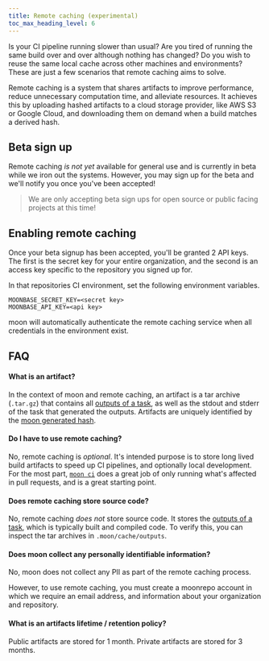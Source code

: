 ```yaml
---
title: Remote caching (experimental)
toc_max_heading_level: 6
---
```



<VersionLabel header version="0.19" />

Is your CI pipeline running slower than usual? Are you tired of running the same build over and over
although nothing has changed? Do you wish to reuse the same local cache across other machines and
environments? These are just a few scenarios that remote caching aims to solve.

Remote caching is a system that shares artifacts to improve performance, reduce unnecessary
computation time, and alleviate resources. It achieves this by uploading hashed artifacts to a cloud
storage provider, like AWS S3 or Google Cloud, and downloading them on demand when a build matches a
derived hash.

## Beta sign up

Remote caching _is not yet_ available for general use and is currently in beta while we iron out the
systems. However, you may sign up for the beta and we'll notify you once you've been accepted!

<RemoteCacheBeta />

> We are only accepting beta sign ups for open source or public facing projects at this time!

## Enabling remote caching

Once your beta signup has been accepted, you'll be granted 2 API keys. The first is the secret key
for your entire organization, and the second is an access key specific to the repository you signed
up for.

In that repositories CI environment, set the following environment variables.

```
MOONBASE_SECRET_KEY=<secret key>
MOONBASE_API_KEY=<api key>
```

moon will automatically authenticate the remote caching service when all credentials in the
environment exist.

## FAQ

#### What is an artifact?

In the context of moon and remote caching, an artifact is a tar archive (`.tar.gz`) that contains
all [outputs of a task](../config/project#outputs), as well as the stdout and stderr of the task
that generated the outputs. Artifacts are uniquely identified by the
[moon generated hash](../concepts/cache#hashing).

#### Do I have to use remote caching?

No, remote caching is _optional_. It's intended purpose is to store long lived build artifacts to
speed up CI pipelines, and optionally local development. For the most part,
[`moon ci`](../commands/ci) does a great job of only running what's affected in pull requests, and
is a great starting point.

#### Does remote caching store source code?

No, remote caching _does not_ store source code. It stores the
[outputs of a task](../config/project#outputs), which is typically built and compiled code. To
verify this, you can inspect the tar archives in `.moon/cache/outputs`.

#### Does moon collect any personally identifiable information?

No, moon does not collect any PII as part of the remote caching process.

However, to use remote caching, you must create a moonrepo account in which we require an email
address, and information about your organization and repository.

#### What is an artifacts lifetime / retention policy?

Public artifacts are stored for 1 month. Private artifacts are stored for 3 months.
